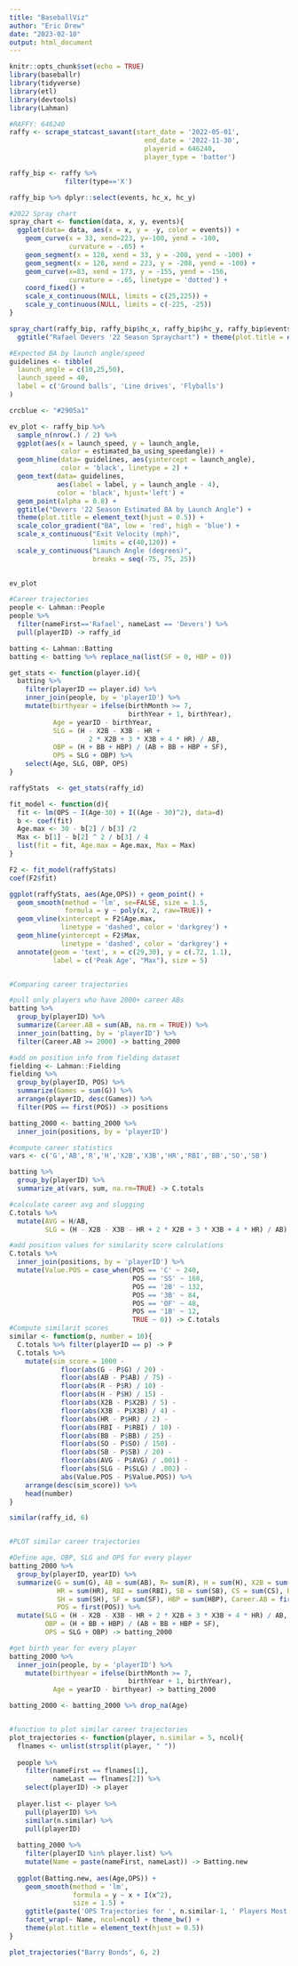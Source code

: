 ```yaml
---
title: "BaseballViz"
author: "Eric Drew"
date: "2023-02-10"
output: html_document
---
```


```r
knitr::opts_chunk$set(echo = TRUE)
library(baseballr)
library(tidyverse)
library(etl)
library(devtools)
library(Lahman)
```

```r
#RAFFY: 646240
raffy <- scrape_statcast_savant(start_date = '2022-05-01',
                                  end_date = '2022-11-30',
                                  playerid = 646240,
                                  player_type = 'batter')
```
```r
raffy_bip <- raffy %>%
              filter(type=='X') 

raffy_bip %>% dplyr::select(events, hc_x, hc_y)
```

```r
#2022 Spray chart
spray_chart <- function(data, x, y, events){
  ggplot(data= data, aes(x = x, y = -y, color = events)) +
    geom_curve(x = 33, xend=223, y=-100, yend = -100,
               curvature = -.65) +
    geom_segment(x = 128, xend = 33, y = -208, yend = -100) + 
    geom_segment(x = 128, xend = 223, y = -208, yend = -100) + 
    geom_curve(x=83, xend = 173, y = -155, yend = -156,
               curvature = -.65, linetype = 'dotted') + 
    coord_fixed() + 
    scale_x_continuous(NULL, limits = c(25,225)) + 
    scale_y_continuous(NULL, limits = c(-225, -25))
}

spray_chart(raffy_bip, raffy_bip$hc_x, raffy_bip$hc_y, raffy_bip$events) + geom_point()+
  ggtitle("Rafael Devers '22 Season Spraychart") + theme(plot.title = element_text(hjust = 0.5))

```

```r
#Expected BA by launch angle/speed
guidelines <- tibble(
  launch_angle = c(10,25,50),
  launch_speed = 40,
  label = c('Ground balls', 'Line drives', 'Flyballs')
)

crcblue <- "#2905a1"

ev_plot <- raffy_bip %>%
  sample_n(nrow(.) / 2) %>%
  ggplot(aes(x = launch_speed, y = launch_angle,
             color = estimated_ba_using_speedangle)) + 
  geom_hline(data= guidelines, aes(yintercept = launch_angle),
             color = 'black', linetype = 2) + 
  geom_text(data= guidelines,
            aes(label = label, y = launch_angle - 4),
            color = 'black', hjust='left') + 
  geom_point(alpha = 0.8) + 
  ggtitle("Devers '22 Season Estimated BA by Launch Angle") +
  theme(plot.title = element_text(hjust = 0.5)) + 
  scale_color_gradient("BA", low = 'red', high = 'blue') +
  scale_x_continuous("Exit Velocity (mph)",
                     limits = c(40,120)) + 
  scale_y_continuous("Launch Angle (degrees)",
                     breaks = seq(-75, 75, 25))
            

ev_plot
```

```r
#Career trajectories
people <- Lahman::People
people %>%
  filter(nameFirst=='Rafael', nameLast == 'Devers') %>%
  pull(playerID) -> raffy_id

batting <- Lahman::Batting
batting <- batting %>% replace_na(list(SF = 0, HBP = 0))

get_stats <- function(player.id){
  batting %>%
    filter(playerID == player.id) %>%
    inner_join(people, by = 'playerID') %>%
    mutate(birthyear = ifelse(birthMonth >= 7,
                              birthYear + 1, birthYear),
           Age = yearID - birthYear,
           SLG = (H - X2B - X3B - HR +
                    2 * X2B + 3 * X3B + 4 * HR) / AB,
           OBP = (H + BB + HBP) / (AB + BB + HBP + SF),
           OPS = SLG + OBP) %>%
    select(Age, SLG, OBP, OPS)
}

raffyStats  <- get_stats(raffy_id)

fit_model <- function(d){
  fit <- lm(OPS ~ I(Age-30) + I((Age - 30)^2), data=d)
  b <- coef(fit)
  Age.max <- 30 - b[2] / b[3] /2
  Max <- b[1] - b[2] ^ 2 / b[3] / 4
  list(fit = fit, Age.max = Age.max, Max = Max)
}

F2 <- fit_model(raffyStats)
coef(F2$fit)

ggplot(raffyStats, aes(Age,OPS)) + geom_point() + 
  geom_smooth(method = 'lm', se=FALSE, size = 1.5,
              formula = y ~ poly(x, 2, raw=TRUE)) +
  geom_vline(xintercept = F2$Age.max,
             linetype = 'dashed', color = 'darkgrey') + 
  geom_hline(yintercept = F2$Max,
             linetype = 'dashed', color = 'darkgrey') +
  annotate(geom = 'text', x = c(29,30), y = c(.72, 1.1),
           label = c('Peak Age', "Max"), size = 5)


#Comparing career trajectories

#pull only players who have 2000+ career ABs
batting %>%
  group_by(playerID) %>%
  summarize(Career.AB = sum(AB, na.rm = TRUE)) %>%
  inner_join(batting, by = 'playerID') %>%
  filter(Career.AB >= 2000) -> batting_2000

#add on position info from fielding dataset
fielding <- Lahman::Fielding
fielding %>%
  group_by(playerID, POS) %>%
  summarize(Games = sum(G)) %>%
  arrange(playerID, desc(Games)) %>%
  filter(POS == first(POS)) -> positions

batting_2000 <- batting_2000 %>%
  inner_join(positions, by = 'playerID')

#compute career statistics
vars <- c('G','AB','R','H','X2B','X3B','HR','RBI','BB','SO','SB')

batting %>%
  group_by(playerID) %>%
  summarize_at(vars, sum, na.rm=TRUE) -> C.totals

#calculate career avg and slugging
C.totals %>%
  mutate(AVG = H/AB,
         SLG = (H - X2B - X3B - HR + 2 * X2B + 3 * X3B + 4 * HR) / AB) -> C.totals

#add position values for similarity score calculations
C.totals %>%
  inner_join(positions, by = 'playerID') %>%
  mutate(Value.POS = case_when(POS == 'C' ~ 240,
                               POS == 'SS' ~ 168,
                               POS == '2B' ~ 132,
                               POS == '3B' ~ 84,
                               POS == 'OF' ~ 48,
                               POS == '1B' ~ 12,
                               TRUE ~ 0)) -> C.totals
#Compute similarit scores
similar <- function(p, number = 10){
  C.totals %>% filter(playerID == p) -> P
  C.totals %>%
    mutate(sim_score = 1000 -
             floor(abs(G - P$G) / 20) -
             floor(abs(AB - P$AB) / 75) -
             floor(abs(R - P$R) / 10) -
             floor(abs(H - P$H) / 15) -
             floor(abs(X2B - P$X2B) / 5) -
             floor(abs(X3B - P$X3B) / 4) -
             floor(abs(HR - P$HR) / 2) -
             floor(abs(RBI - P$RBI) / 10) -
             floor(abs(BB - P$BB) / 25) -
             floor(abs(SO - P$SO) / 150) -
             floor(abs(SB - P$SB) / 20) -
             floor(abs(AVG - P$AVG) / .001) -
             floor(abs(SLG - P$SLG) / .002) -
             abs(Value.POS - P$Value.POS)) %>%
    arrange(desc(sim_score)) %>%
    head(number)
}

similar(raffy_id, 6)


#PLOT similar career trajectories

#Define age, OBP, SLG and OPS for every player
batting_2000 %>%
  group_by(playerID, yearID) %>%
  summarize(G = sum(G), AB = sum(AB), R= sum(R), H = sum(H), X2B = sum(X2B), X3B = sum(X3B),
            HR = sum(HR), RBI = sum(RBI), SB = sum(SB), CS = sum(CS), BB = sum(BB),
            SH = sum(SH), SF = sum(SF), HBP = sum(HBP), Career.AB = first(Career.AB),
            POS = first(POS)) %>%
  mutate(SLG = (H - X2B - X3B - HR + 2 * X2B + 3 * X3B + 4 * HR) / AB,
         OBP = (H + BB + HBP) / (AB + BB + HBP + SF),
         OPS = SLG + OBP) -> batting_2000

#get birth year for every player
batting_2000 %>%
  inner_join(people, by = 'playerID') %>%
    mutate(birthyear = ifelse(birthMonth >= 7,
                              birthYear + 1, birthYear),
           Age = yearID - birthyear) -> batting_2000

batting_2000 <- batting_2000 %>% drop_na(Age)


#function to plot similar career trajectories
plot_trajectories <- function(player, n.similar = 5, ncol){
  flnames <- unlist(strsplit(player, " "))
  
  people %>%
    filter(nameFirst == flnames[1],
           nameLast == flnames[2]) %>%
    select(playerID) -> player
  
  player.list <- player %>%
    pull(playerID) %>%
    similar(n.similar) %>%
    pull(playerID)
  
  batting_2000 %>%
    filter(playerID %in% player.list) %>%
    mutate(Name = paste(nameFirst, nameLast)) -> Batting.new
  
  ggplot(Batting.new, aes(Age,OPS)) + 
    geom_smooth(method = 'lm',
                formula = y ~ x + I(x^2),
                size = 1.5) + 
    ggtitle(paste('OPS Trajectories for ', n.similar-1, ' Players Most Similar to ',flnames[1], ' ',str_trim(flnames[2]),"' Career", sep='')) +
    facet_wrap(~ Name, ncol=ncol) + theme_bw() +
    theme(plot.title = element_text(hjust = 0.5))
}

plot_trajectories("Barry Bonds", 6, 2)

```